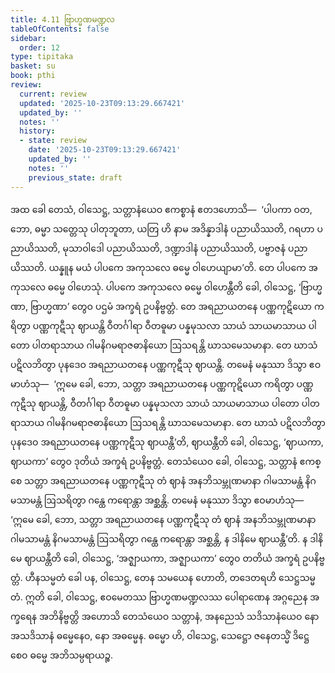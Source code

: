 ```yaml
---
title: 4.11 ဗြာဟ္မဏမဏ္ဍလ
tableOfContents: false
sidebar:
  order: 12
type: tipitaka
basket: su
book: pthi
review:
  current: review
  updated: '2025-10-23T09:13:29.667421'
  updated_by: ''
  notes: ''
  history:
  - state: review
    date: '2025-10-23T09:13:29.667421'
    updated_by: ''
    notes: ''
    previous_state: draft
---
```



<ReviewStatus review={frontmatter.review} showDetails={true} />

<HypothesisAnnotation frontmatter={frontmatter} />

<DynamicBreadcrumb />

<Division number="132" book="pthi" e="ch" v="8" p="77">

<Paragraph number="274" book="pthi">
အထ ခေါ တေသံ, ဝါသေဋ္ဌ, သတ္တာနံယေဝ ဧကစ္စာနံ ဧတဒဟောသိ—  ‘ပါပကာ ဝတ, ဘော, ဓမ္မာ သတ္တေသု ပါတုဘူတာ, ယတြ ဟိ နာမ အဒိန္နာဒါနံ ပညာယိဿတိ, ဂရဟာ ပညာယိဿတိ, မုသာဝါဒေါ ပညာယိဿတိ, ဒဏ္ဍာဒါနံ ပညာယိဿတိ, ပဗ္ဗာဇနံ ပညာယိဿတိ. ယန္နူန မယံ ပါပကေ အကုသလေ ဓမ္မေ ဝါဟေယျာမာ’တိ. တေ ပါပကေ အကုသလေ ဓမ္မေ ဝါဟေသုံ. ပါပကေ အကုသလေ ဓမ္မေ ဝါဟေန္တီတိ ခေါ, ဝါသေဋ္ဌ, ‘ဗြာဟ္မဏာ, ဗြာဟ္မဏာ’ တွေဝ ပဌမံ အက္ခရံ ဥပနိဗ္ဗတ္တံ. တေ အရညာယတနေ ပဏ္ဏကုဋိယော ကရိတွာ ပဏ္ဏကုဋီသု ဈာယန္တိ ဝီတင်္ဂါရာ ဝီတဓူမာ ပန္နမုသလာ သာယံ သာယမာသာယ ပါတော ပါတရာသာယ ဂါမနိဂမရာဇဓာနိယော ဩသရန္တိ ဃာသမေသမာနာ. တေ ဃာသံ ပဋိလဘိတွာ ပုနဒေဝ အရညာယတနေ ပဏ္ဏကုဋီသု ဈာယန္တိ. တမေနံ မနုဿာ ဒိသွာ ဧဝမာဟံသု—  ‘ဣမေ ခေါ, ဘော, သတ္တာ အရညာယတနေ ပဏ္ဏကုဋိယော ကရိတွာ ပဏ္ဏကုဋီသု ဈာယန္တိ, ဝီတင်္ဂါရာ ဝီတဓူမာ ပန္နမုသလာ သာယံ သာယမာသာယ ပါတော ပါတရာသာယ ဂါမနိဂမရာဇဓာနိယော ဩသရန္တိ ဃာသမေသမာနာ. တေ ဃာသံ ပဋိလဘိတွာ ပုနဒေဝ အရညာယတနေ ပဏ္ဏကုဋီသု ဈာယန္တီ’တိ, ဈာယန္တီတိ ခေါ, ဝါသေဋ္ဌ, ‘ဈာယကာ, ဈာယကာ’ တွေဝ ဒုတိယံ အက္ခရံ ဥပနိဗ္ဗတ္တံ. တေသံယေဝ ခေါ, ဝါသေဋ္ဌ, သတ္တာနံ ဧကစ္စေ သတ္တာ အရညာယတနေ ပဏ္ဏကုဋီသု တံ ဈာနံ အနဘိသမ္ဘုဏမာနာ ဂါမသာမန္တံ နိဂမသာမန္တံ ဩသရိတွာ ဂန္ထေ ကရောန္တာ အစ္ဆန္တိ. တမေနံ မနုဿာ ဒိသွာ ဧဝမာဟံသု—  ‘ဣမေ ခေါ, ဘော, သတ္တာ အရညာယတနေ ပဏ္ဏကုဋီသု တံ ဈာနံ အနဘိသမ္ဘုဏမာနာ ဂါမသာမန္တံ နိဂမသာမန္တံ ဩသရိတွာ ဂန္ထေ ကရောန္တာ အစ္ဆန္တိ, န ဒါနိမေ ဈာယန္တီ’တိ. န ဒါနိမေ ဈာယန္တီတိ ခေါ, ဝါသေဋ္ဌ, ‘အဇ္ဈာယကာ, အဇ္ဈာယကာ’ တွေဝ တတိယံ အက္ခရံ ဥပနိဗ္ဗတ္တံ. ဟီနသမ္မတံ ခေါ ပန, ဝါသေဋ္ဌ, တေန သမယေန ဟောတိ, တဒေတရဟိ သေဋ္ဌသမ္မတံ. ဣတိ ခေါ, ဝါသေဋ္ဌ, ဧဝမေတဿ ဗြာဟ္မဏမဏ္ဍလဿ ပေါရာဏေန အဂ္ဂညေန အက္ခရေန အဘိနိဗ္ဗတ္တိ အဟောသိ တေသံယေဝ သတ္တာနံ, အနညေသံ သဒိသာနံယေဝ နော အသဒိသာနံ ဓမ္မေနေဝ, နော အဓမ္မေန. ဓမ္မော ဟိ, ဝါသေဋ္ဌ, သေဋ္ဌော ဇနေတသ္မိံ ဒိဋ္ဌေ စေဝ ဓမ္မေ အဘိသမ္ပရာယဉ္စ.
</Paragraph>
</Division>
